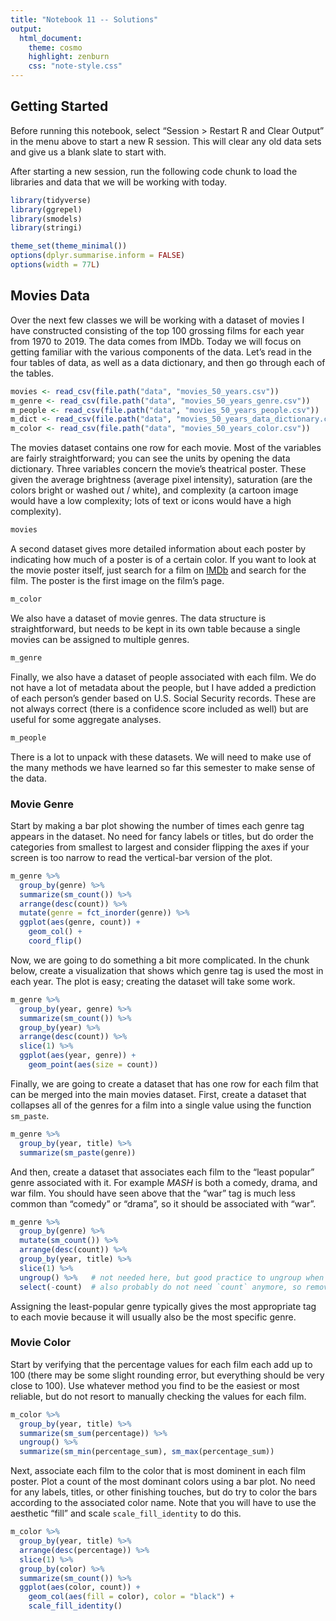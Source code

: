 ```yaml
---
title: "Notebook 11 -- Solutions"
output:
  html_document:
    theme: cosmo
    highlight: zenburn
    css: "note-style.css"
---
```


## Getting Started

Before running this notebook, select "Session > Restart R and Clear Output" in
the menu above to start a new R session. This will clear any old data sets and
give us a blank slate to start with.

After starting a new session, run the following code chunk to load the
libraries and data that we will be working with today.

```r
library(tidyverse)
library(ggrepel)
library(smodels)
library(stringi)

theme_set(theme_minimal())
options(dplyr.summarise.inform = FALSE)
options(width = 77L)
```

## Movies Data

Over the next few classes we will be working with a dataset of movies I have
constructed consisting of the top 100 grossing films for each year from 1970 to
2019. The data comes from IMDb. Today we will focus on getting familiar with
the various components of the data. Let's read in the four tables of data,
as well as a data dictionary, and then go through each of the tables.

```r
movies <- read_csv(file.path("data", "movies_50_years.csv"))
m_genre <- read_csv(file.path("data", "movies_50_years_genre.csv"))
m_people <- read_csv(file.path("data", "movies_50_years_people.csv"))
m_dict <- read_csv(file.path("data", "movies_50_years_data_dictionary.csv"))
m_color <- read_csv(file.path("data", "movies_50_years_color.csv"))
```

The movies dataset contains one row for each movie. Most of the variables are
fairly straightforward; you can see the units by opening the data dictionary.
Three variables concern the movie's theatrical poster. These given the average
brightness (average pixel intensity), saturation (are the colors bright or
washed out / white), and complexity (a cartoon image would have a low
complexity; lots of text or icons would have a high complexity).

```r
movies
```

A second dataset gives more detailed information about each poster by indicating
how much of a poster is of a certain color. If you want to look at the movie
poster itself, just search for a film on [IMDb](https://www.imdb.com) and
search for the film. The poster is the first image on the film's page.

```r
m_color
```

We also have a dataset of movie genres. The data structure is straightforward,
but needs to be kept in its own table because a single movies can be assigned
to multiple genres.

```r
m_genre
```

Finally, we also have a dataset of people associated with each film. We do not
have a lot of metadata about the people, but I have added a prediction of each
person's gender based on U.S. Social Security records. These are not always
correct (there is a confidence score included as well) but are useful for some
aggregate analyses.

```r
m_people
```

There is a lot to unpack with these datasets. We will need to make use of the
many methods we have learned so far this semester to make sense of the data.

### Movie Genre

Start by making a bar plot showing the number of times each genre tag appears
in the dataset. No need for fancy labels or titles, but do order the categories
from smallest to largest and consider flipping the axes if your screen is too
narrow to read the vertical-bar version of the plot.

```r
m_genre %>%
  group_by(genre) %>%
  summarize(sm_count()) %>%
  arrange(desc(count)) %>%
  mutate(genre = fct_inorder(genre)) %>%
  ggplot(aes(genre, count)) +
    geom_col() +
    coord_flip()
```

Now, we are going to do something a bit more complicated. In the chunk below,
create a visualization that shows which genre tag is used the most in each
year. The plot is easy; creating the dataset will take some work.

```r
m_genre %>%
  group_by(year, genre) %>%
  summarize(sm_count()) %>%
  group_by(year) %>%
  arrange(desc(count)) %>%
  slice(1) %>%
  ggplot(aes(year, genre)) +
    geom_point(aes(size = count))
```

Finally, we are going to create a dataset that has one row for each film that
can be merged into the main movies dataset. First, create a dataset that
collapses all of the genres for a film into a single value using the function
`sm_paste`.

```r
m_genre %>%
  group_by(year, title) %>%
  summarize(sm_paste(genre))
```

And then, create a dataset that associates each film to the "least popular"
genre associated with it. For example *MASH* is both a comedy, drama, and war
film. You should have seen above that the "war" tag is much less common than
"comedy" or "drama", so it should be associated with "war".

```r
m_genre %>%
  group_by(genre) %>%
  mutate(sm_count()) %>%
  arrange(desc(count)) %>%
  group_by(year, title) %>%
  slice(1) %>%
  ungroup() %>%   # not needed here, but good practice to ungroup when done
  select(-count)  # also probably do not need `count` anymore, so remove it
```

Assigning the least-popular genre typically gives the most appropriate tag to
each movie because it will usually also be the most specific genre.

### Movie Color

Start by verifying that the percentage values for each film each add up to 100
(there may be some slight rounding error, but everything should be very close
to 100). Use whatever method you find to be the easiest or most reliable, but
do not resort to manually checking the values for each film.

```r
m_color %>%
  group_by(year, title) %>%
  summarize(sm_sum(percentage)) %>%
  ungroup() %>%
  summarize(sm_min(percentage_sum), sm_max(percentage_sum))
```

Next, associate each film to the color that is most dominent in each film
poster. Plot a count of the most dominant colors using a bar plot. No need for
any labels, titles, or other finishing touches, but do try to color the bars
according to the associated color name. Note that you will have to use the
aesthetic "fill" and scale `scale_fill_identity` to do this.

```r
m_color %>%
  group_by(year, title) %>%
  arrange(desc(percentage)) %>%
  slice(1) %>%
  group_by(color) %>%
  summarize(sm_count()) %>%
  ggplot(aes(color, count)) +
    geom_col(aes(fill = color), color = "black") +
    scale_fill_identity()
```
